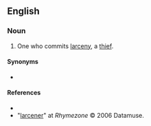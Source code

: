 ==English==

===Noun===
{{en-noun}}

# One who commits [[larceny]], a [[thief]].

====Synonyms====
* {{l|en|larcenist}}

====References====
* {{R:Dictionary.com}}
* "[http://www.rhymezone.com/r/rhyme.cgi?Word=larcener larcener]" at ''Rhymezone'' © 2006 Datamuse.